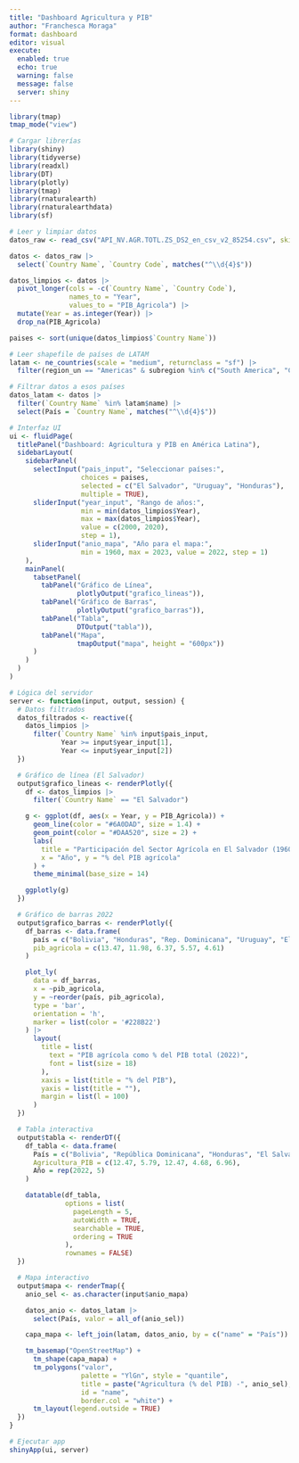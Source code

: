 ---
title: "Dashboard Agricultura y PIB"
author: "Franchesca Moraga"
format: dashboard
editor: visual
execute:
  enabled: true
  echo: true
  warning: false
  message: false
  server: shiny
---

```{r}
library(tmap)
tmap_mode("view")
```


```{r}
# Cargar librerías
library(shiny)
library(tidyverse)
library(readxl)
library(DT)
library(plotly)
library(tmap)
library(rnaturalearth)
library(rnaturalearthdata)
library(sf)

# Leer y limpiar datos
datos_raw <- read_csv("API_NV.AGR.TOTL.ZS_DS2_en_csv_v2_85254.csv", skip = 4)

datos <- datos_raw |>
  select(`Country Name`, `Country Code`, matches("^\\d{4}$"))

datos_limpios <- datos |>
  pivot_longer(cols = -c(`Country Name`, `Country Code`),
               names_to = "Year",
               values_to = "PIB_Agricola") |>
  mutate(Year = as.integer(Year)) |>
  drop_na(PIB_Agricola)

paises <- sort(unique(datos_limpios$`Country Name`))

# Leer shapefile de países de LATAM
latam <- ne_countries(scale = "medium", returnclass = "sf") |>
  filter(region_un == "Americas" & subregion %in% c("South America", "Central America", "Caribbean"))

# Filtrar datos a esos países
datos_latam <- datos |>
  filter(`Country Name` %in% latam$name) |>
  select(País = `Country Name`, matches("^\\d{4}$"))

# Interfaz UI
ui <- fluidPage(
  titlePanel("Dashboard: Agricultura y PIB en América Latina"),
  sidebarLayout(
    sidebarPanel(
      selectInput("pais_input", "Seleccionar países:",
                  choices = paises,
                  selected = c("El Salvador", "Uruguay", "Honduras"),
                  multiple = TRUE),
      sliderInput("year_input", "Rango de años:",
                  min = min(datos_limpios$Year),
                  max = max(datos_limpios$Year),
                  value = c(2000, 2020),
                  step = 1),
      sliderInput("anio_mapa", "Año para el mapa:",
                  min = 1960, max = 2023, value = 2022, step = 1)
    ),
    mainPanel(
      tabsetPanel(
        tabPanel("Gráfico de Línea",
                 plotlyOutput("grafico_lineas")),
        tabPanel("Gráfico de Barras",
                 plotlyOutput("grafico_barras")),
        tabPanel("Tabla",
                 DTOutput("tabla")),
        tabPanel("Mapa",
                 tmapOutput("mapa", height = "600px"))
      )
    )
  )
)

# Lógica del servidor
server <- function(input, output, session) {
  # Datos filtrados
  datos_filtrados <- reactive({
    datos_limpios |>
      filter(`Country Name` %in% input$pais_input,
             Year >= input$year_input[1],
             Year <= input$year_input[2])
  })

  # Gráfico de línea (El Salvador)
  output$grafico_lineas <- renderPlotly({
    df <- datos_limpios |>
      filter(`Country Name` == "El Salvador")

    g <- ggplot(df, aes(x = Year, y = PIB_Agricola)) +
      geom_line(color = "#6A0DAD", size = 1.4) +
      geom_point(color = "#DAA520", size = 2) +
      labs(
        title = "Participación del Sector Agrícola en El Salvador (1960–2023)",
        x = "Año", y = "% del PIB agrícola"
      ) +
      theme_minimal(base_size = 14)

    ggplotly(g)
  })

  # Gráfico de barras 2022
  output$grafico_barras <- renderPlotly({
    df_barras <- data.frame(
      país = c("Bolivia", "Honduras", "Rep. Dominicana", "Uruguay", "El Salvador"),
      pib_agricola = c(13.47, 11.98, 6.37, 5.57, 4.61)
    )

    plot_ly(
      data = df_barras,
      x = ~pib_agricola,
      y = ~reorder(país, pib_agricola),
      type = 'bar',
      orientation = 'h',
      marker = list(color = '#228B22')
    ) |>
      layout(
        title = list(
          text = "PIB agrícola como % del PIB total (2022)",
          font = list(size = 18)
        ),
        xaxis = list(title = "% del PIB"),
        yaxis = list(title = ""),
        margin = list(l = 100)
      )
  })

  # Tabla interactiva
  output$tabla <- renderDT({
    df_tabla <- data.frame(
      País = c("Bolivia", "República Dominicana", "Honduras", "El Salvador", "Uruguay"),
      Agricultura_PIB = c(12.47, 5.79, 12.47, 4.68, 6.96),
      Año = rep(2022, 5)
    )

    datatable(df_tabla,
              options = list(
                pageLength = 5,
                autoWidth = TRUE,
                searchable = TRUE,
                ordering = TRUE
              ),
              rownames = FALSE)
  })

  # Mapa interactivo
  output$mapa <- renderTmap({
    anio_sel <- as.character(input$anio_mapa)

    datos_anio <- datos_latam |>
      select(País, valor = all_of(anio_sel))

    capa_mapa <- left_join(latam, datos_anio, by = c("name" = "País"))

    tm_basemap("OpenStreetMap") +
      tm_shape(capa_mapa) +
      tm_polygons("valor",
                  palette = "YlGn", style = "quantile",
                  title = paste("Agricultura (% del PIB) -", anio_sel),
                  id = "name",
                  border.col = "white") +
      tm_layout(legend.outside = TRUE)
  })
}

# Ejecutar app
shinyApp(ui, server)

```

